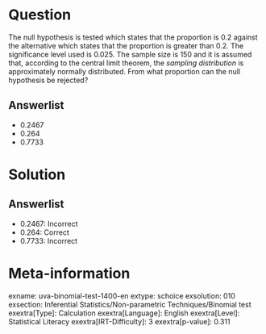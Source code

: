 Question
========

The null hypothesis is tested which states that the proportion is 0.2 against the alternative which states that the proportion is greater than 0.2. The significance level used is 0.025. The sample size is 150 and it is assumed that, according to the central limit theorem, the *sampling distribution* is approximately normally distributed. From what proportion can the null hypothesis be rejected?

Answerlist
----------

* 0.2467
* 0.264
* 0.7733

Solution
========

Answerlist
----------

* 0.2467: Incorrect
* 0.264: Correct
* 0.7733: Incorrect

Meta-information
================
exname: uva-binomial-test-1400-en
extype: schoice
exsolution: 010
exsection: Inferential Statistics/Non-parametric Techniques/Binomial test
exextra[Type]: Calculation
exextra[Language]: English
exextra[Level]: Statistical Literacy
exextra[IRT-Difficulty]: 3
exextra[p-value]: 0.311
